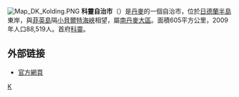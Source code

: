 [[File:Map_DK_Kolding.PNG|right]]
'''科靈自治市'''（{{lang-da|Kolding Kommune}}）是[[丹麥|丹麥]]的一個自治市，位於[[日德蘭半島|日德蘭半島]]東岸，與[[菲英島|菲英島]]隔[[小貝爾特海峽|小貝爾特海峽]]相望，屬[[南丹麥大區|南丹麥大區]]。面積605平方公里，2009年人口88,519人。首府[[科靈|科靈]]。

==外部链接==
* [http://www.koldingkom.dk/ 官方網頁] {{Wayback|url=http://www.koldingkom.dk/ |date=20090328140915 }}
{{丹麥自治市}}
[[Category:丹麥市鎮|K]]